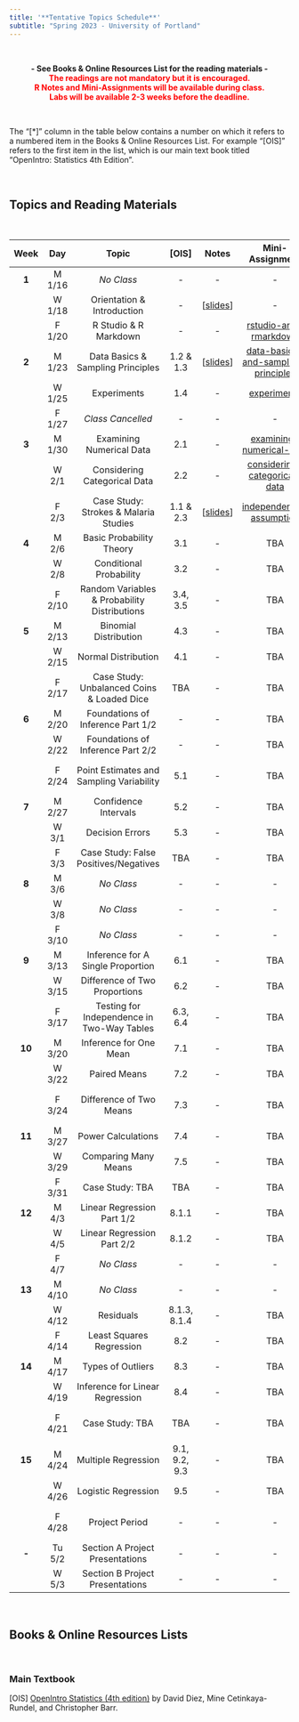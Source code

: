 ---
title: '**Tentative Topics Schedule**'
subtitle: "Spring 2023 - University of Portland"
---

<br>

<center>**- See Books & Online Resources List for the reading materials -**</center>

<center>[**The readings are not mandatory but it is encouraged.**]{style="color:red"}</center>

<center>[**R Notes and Mini-Assignments will be available during class.**]{style="color:red"}</center>

<center>[**Labs will be available 2-3 weeks before the deadline.**]{style="color:red"}</center>

<br>

The "[\*]" column in the table below contains a number on which it refers to a numbered item in the Books & Online Resources List. For example "[OIS]" refers to the first item in the list, which is our main text book titled "OpenIntro: Statistics 4th Edition".

<br>

## **Topics and Reading Materials**

<br>

| **Week** | **Day** |                  **Topic**                   |   **[OIS]**   |                                    Notes                                    |                                            **Mini-Assignment**                                            |                        **Lab**                         | **Project** |
|:-------:|:-------:|:-------:|:-------:|:-------:|:-------:|:-------:|:-------:|
|  **1**   | M 1/16  |                  *No Class*                  |      \-       |                                     \-                                      |                                                    \-                                                     |                           \-                           |     \-      |
|          | W 1/18  |          Orientation & Introduction          |      \-       |      [[slides](notes/1-orientation-and-introduction.html){target="_blank"}]      |                                                    \-                                                     |                           \-                           |     \-      |
|          | F 1/20  |            R Studio & R Markdown             |      \-       |                                     \-                                      |        [rstudio-and-rmarkdown](https://posit.cloud/spaces/326046/content/5260284){target="_blank"}        |                           \-                           |     \-      |
|  **2**   | M 1/23  |      Data Basics & Sampling Principles       |   1.2 & 1.3   |  [[slides](notes/2-data-basics-and-sampling-principles.html){target="_blank"}]   | [data-basics-and-sampling-principles](https://posit.cloud/spaces/326046/content/5272048){target="_blank"} | [lab-1](labs/lab1/intro_to_data.html){target="_blank"} |     \-      |
|          | W 1/25  |                 Experiments                  |      1.4      |                                     \-                                      |             [experiments](https://posit.cloud/spaces/326046/content/5283000){target="_blank"}             |                           \-                           |     \-      |
|          | F 1/27  |              *Class Cancelled*               |      \-       |                                     \-                                      |                                                    \-                                                     |                           \-                           |     \-      |
|  **3**   | M 1/30  |           Examining Numerical Data           |      2.1      |                                     \-                                      |      [examining-numerical-data](https://posit.cloud/spaces/326046/content/5320677){target="_blank"}       |                           \-                           |     \-      |
|          |  W 2/1  |         Considering Categorical Data         |      2.2      |                                     \-                                      |    [considering-categorical-data](https://posit.cloud/spaces/326046/content/5338446){target="_blank"}     |                           \-                           |     \-      |
|          |  F 2/3  |    Case Study: Strokes & Malaria Studies     |   1.1 & 2.3   | [[slides](notes/3-case-study-strokes-and-malaria-studies.html){target="_blank"}] |       [independence-assumption](https://posit.cloud/spaces/326046/content/5350255){target="_blank"}       |                       Lab 1 Due                        | Phase 1 Due |
|  **4**   |  M 2/6  |           Basic Probability Theory           |      3.1      |                                     \-                                      |                                                    TBA                                                    |                           \-                           |     \-      |
|          |  W 2/8  |           Conditional Probability            |      3.2      |                                     \-                                      |                                                    TBA                                                    |                           \-                           |     \-      |
|          | F 2/10  | Random Variables & Probability Distributions |   3.4, 3.5    |                                     \-                                      |                                                    TBA                                                    |                           \-                           |     \-      |
|  **5**   | M 2/13  |            Binomial Distribution             |      4.3      |                                     \-                                      |                                                    TBA                                                    |                           \-                           |     \-      |
|          | W 2/15  |             Normal Distribution              |      4.1      |                                     \-                                      |                                                    TBA                                                    |                           \-                           |     \-      |
|          | F 2/17  |  Case Study: Unbalanced Coins & Loaded Dice  |      TBA      |                                     \-                                      |                                                    TBA                                                    |                           \-                           |     \-      |
|  **6**   | M 2/20  |      Foundations of Inference Part 1/2       |      \-       |                                     \-                                      |                                                    TBA                                                    |                           \-                           |     \-      |
|          | W 2/22  |      Foundations of Inference Part 2/2       |      \-       |                                     \-                                      |                                                    TBA                                                    |                           \-                           |     \-      |
|          | F 2/24  |   Point Estimates and Sampling Variability   |      5.1      |                                     \-                                      |                                                    TBA                                                    |                       Lab 2 Due                        | Phase 2 Due |
|  **7**   | M 2/27  |             Confidence Intervals             |      5.2      |                                     \-                                      |                                                    TBA                                                    |                           \-                           |     \-      |
|          |  W 3/1  |               Decision Errors                |      5.3      |                                     \-                                      |                                                    TBA                                                    |                           \-                           |     \-      |
|          |  F 3/3  |    Case Study: False Positives/Negatives     |      TBA      |                                     \-                                      |                                                    TBA                                                    |                           \-                           |     \-      |
|  **8**   |  M 3/6  |                  *No Class*                  |      \-       |                                     \-                                      |                                                    \-                                                     |                           \-                           |     \-      |
|          |  W 3/8  |                  *No Class*                  |      \-       |                                     \-                                      |                                                    \-                                                     |                           \-                           |     \-      |
|          | F 3/10  |                  *No Class*                  |      \-       |                                     \-                                      |                                                    \-                                                     |                           \-                           |     \-      |
|  **9**   | M 3/13  |      Inference for A Single Proportion       |      6.1      |                                     \-                                      |                                                    TBA                                                    |                           \-                           |     \-      |
|          | W 3/15  |        Difference of Two Proportions         |      6.2      |                                     \-                                      |                                                    TBA                                                    |                           \-                           |     \-      |
|          | F 3/17  |  Testing for Independence in Two-Way Tables  |   6.3, 6.4    |                                     \-                                      |                                                    TBA                                                    |                           \-                           |     \-      |
|  **10**  | M 3/20  |            Inference for One Mean            |      7.1      |                                     \-                                      |                                                    TBA                                                    |                           \-                           |     \-      |
|          | W 3/22  |                 Paired Means                 |      7.2      |                                     \-                                      |                                                    TBA                                                    |                           \-                           |     \-      |
|          | F 3/24  |           Difference of Two Means            |      7.3      |                                     \-                                      |                                                    TBA                                                    |                       Lab 3 Due                        | Phase 3 Due |
|  **11**  | M 3/27  |              Power Calculations              |      7.4      |                                     \-                                      |                                                    TBA                                                    |                           \-                           |     \-      |
|          | W 3/29  |             Comparing Many Means             |      7.5      |                                     \-                                      |                                                    TBA                                                    |                           \-                           |     \-      |
|          | F 3/31  |               Case Study: TBA                |      TBA      |                                     \-                                      |                                                    TBA                                                    |                           \-                           |     \-      |
|  **12**  |  M 4/3  |          Linear Regression Part 1/2          |     8.1.1     |                                     \-                                      |                                                    TBA                                                    |                           \-                           |     \-      |
|          |  W 4/5  |          Linear Regression Part 2/2          |     8.1.2     |                                     \-                                      |                                                    TBA                                                    |                           \-                           |     \-      |
|          |  F 4/7  |                  *No Class*                  |      \-       |                                     \-                                      |                                                    \-                                                     |                           \-                           |     \-      |
|  **13**  | M 4/10  |                  *No Class*                  |      \-       |                                     \-                                      |                                                    \-                                                     |                           \-                           |     \-      |
|          | W 4/12  |                  Residuals                   | 8.1.3, 8.1.4  |                                     \-                                      |                                                    TBA                                                    |                           \-                           |     \-      |
|          | F 4/14  |           Least Squares Regression           |      8.2      |                                     \-                                      |                                                    TBA                                                    |                           \-                           |     \-      |
|  **14**  | M 4/17  |              Types of Outliers               |      8.3      |                                     \-                                      |                                                    TBA                                                    |                           \-                           |     \-      |
|          | W 4/19  |       Inference for Linear Regression        |      8.4      |                                     \-                                      |                                                    TBA                                                    |                           \-                           |     \-      |
|          | F 4/21  |               Case Study: TBA                |      TBA      |                                     \-                                      |                                                    TBA                                                    |                       Lab 4 Due                        | Phase 4 Due |
|  **15**  | M 4/24  |             Multiple Regression              | 9.1, 9.2, 9.3 |                                     \-                                      |                                                    TBA                                                    |                           \-                           |     \-      |
|          | W 4/26  |             Logistic Regression              |      9.5      |                                     \-                                      |                                                    TBA                                                    |                           \-                           |     \-      |
|          | F 4/28  |                Project Period                |      \-       |                                     \-                                      |                                                    \-                                                     |                       Lab 5 Due                        | Phase 5 Due |
|  **-**   | Tu 5/2  |       Section A Project Presentations        |      \-       |                                     \-                                      |                                                    \-                                                     |                           \-                           |     \-      |
|          |  W 5/3  |       Section B Project Presentations        |      \-       |                                     \-                                      |                                                    \-                                                     |                           \-                           |     \-      |

<br>

## **Books & Online Resources Lists**

<br>

### Main Textbook

[OIS] [OpenIntro Statistics (4th edition)](https://www.openintro.org/book/os/){target="_blank"} by David Diez, Mine Cetinkaya-Rundel, and Christopher Barr.
